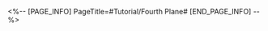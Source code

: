 <%-- [PAGE_INFO]
PageTitle=#Tutorial/Fourth Plane#
[END_PAGE_INFO] --%>
{{Tutorial
|sort      = 932501
|title     = Fourth Plane
|subtitle  = 
|type      = Simulated Universe
|about     = 
|image1    = Tutorial Fourth Plane 1.png{{subst:void|<!--$UPLOAD:<<SpriteOutput/TutorialPic/TutorialPage_932501.png>-<Tutorial Fourth Plane 1.png>-<Tutorial Files>>-->}}
|text1     = When you pass the Third Plane, you can choose to consume a certain number of extra Cycles to enter the {{Color|h|nobold=1|Fourth Plane}}. You cannot enter there if you do not have enough extra Cycles. Enemies in the Fourth Plane are even stronger, so Trailblazers who like a challenge can dive right in.
}}